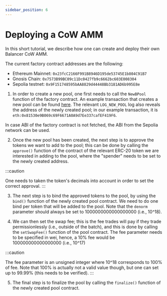 ```yaml
---
sidebar_position: 6
---
```


# Deploying a CoW AMM

In this short tutorial, we describe how one can create and deploy their own Balancer CoW AMM.

The current factory contract addresses are the following:
- Ethereum Mainnet: `0x23fcC2166F991B8946D195de53745E1b804C91B7`
- Gnosis Chain: `0x7573B99BC09c11Dc0427fb9c6662bc603E008304`
- Sepolia testnet: `0x9F151748595bAA8829d44448Bb3181AD6b995E8e`

1. In order to create a new pool, one first needs to call the `NewBPool` function of the factory contract. An example transaction that creates a new pool can be found [here](https://etherscan.io/tx/0x7543a97853827e267ecd3c1309509ac7704e4f85a53fbfacd6060f461d85bad8#eventlog). The relevant `LOG_NEW_POOL` log also reveals the address of the newly created pool; in our example transaction, it is `eth:0x81530e9B069c69F6671A0A9d7Ee337cafEF419F6`.

In case ABI of the factory contract is not fetched, the ABI from the Sepolia network can be used.

2. Once the new pool has been created, the next step is to approve the tokens we want to add to the pool; this can be done by calling the `approve()` function of the contract of the relevant ERC-20 token we are interested in adding to the pool, where the "spender" needs to be set to the newly created address.

:::caution

One needs to taken the token's decimals into account in order to set the correct approval.
:::


3. The next step is to bind the approved tokens to the pool, by using the `bind()` function of the newly created pool contract. We need to do one bind per token that will be added to the pool. Note that the `denorm` parameter should always be set to 1000000000000000000 (i.e., 10^18).


4. We can then set the swap fee; this is the fee trades will pay if they trade permissionlessly (i.e., outside of the batch), and this is done by calling the `setSwapFee()` function of the pool contract. The fee parameter needs to be specified in wei, hence, a 10% fee would be 100000000000000000 (i.e., 10^17)

:::caution

The fee parameter is an unsigned integer where 10^18 corresponds to 100% of fee. Note that 100% is actually not a valid value though, but one can set up to 99.99% (this needs to be verified).
:::


5. The final step is to finalize the pool by calling the `finalize()` function of the newly created pool contract.
